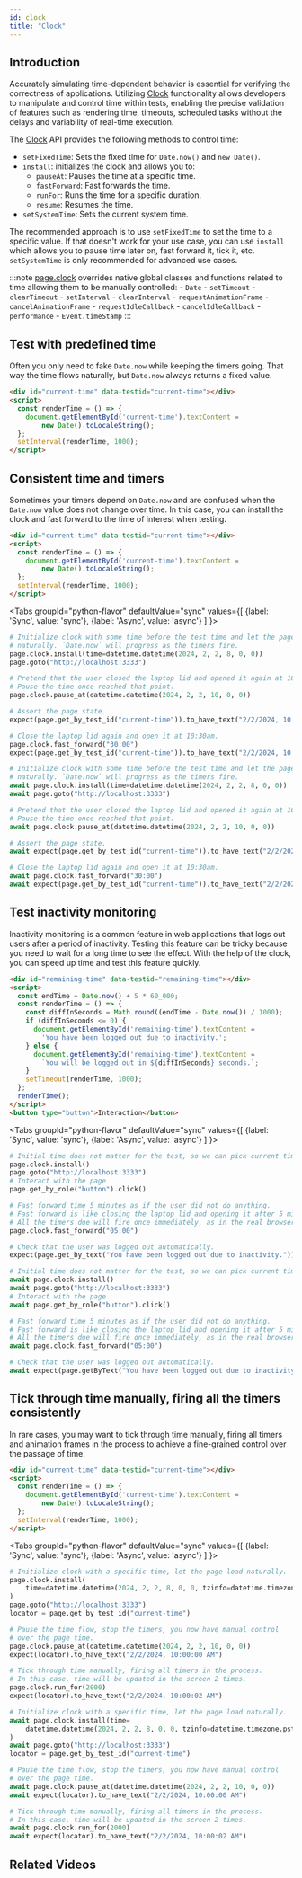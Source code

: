 ```yaml
---
id: clock
title: "Clock"
---
```



## Introduction

Accurately simulating time-dependent behavior is essential for verifying the correctness of applications. Utilizing [Clock] functionality allows developers to manipulate and control time within tests, enabling the precise validation of features such as rendering time, timeouts, scheduled tasks without the delays and variability of real-time execution.

The [Clock] API provides the following methods to control time:
- `setFixedTime`: Sets the fixed time for `Date.now()` and `new Date()`.
- `install`: initializes the clock and allows you to:
  - `pauseAt`: Pauses the time at a specific time.
  - `fastForward`: Fast forwards the time.
  - `runFor`: Runs the time for a specific duration.
  - `resume`: Resumes the time.
- `setSystemTime`: Sets the current system time.

The recommended approach is to use `setFixedTime` to set the time to a specific value. If that doesn't work for your use case, you can use `install` which allows you to pause time later on, fast forward it, tick it, etc. `setSystemTime` is only recommended for advanced use cases.

:::note
[page.clock](/api/class-page.mdx#page-clock) overrides native global classes and functions related to time allowing them to be manually controlled:   - `Date`   - `setTimeout`   - `clearTimeout`   - `setInterval`   - `clearInterval`   - `requestAnimationFrame`   - `cancelAnimationFrame`   - `requestIdleCallback`   - `cancelIdleCallback`   - `performance`   - `Event.timeStamp`
:::

## Test with predefined time

Often you only need to fake `Date.now` while keeping the timers going. That way the time flows naturally, but `Date.now` always returns a fixed value.

```html
<div id="current-time" data-testid="current-time"></div>
<script>
  const renderTime = () => {
    document.getElementById('current-time').textContent =
        new Date().toLocaleString();
  };
  setInterval(renderTime, 1000);
</script>
```

## Consistent time and timers

Sometimes your timers depend on `Date.now` and are confused when the `Date.now` value does not change over time. In this case, you can install the clock and fast forward to the time of interest when testing.

```html
<div id="current-time" data-testid="current-time"></div>
<script>
  const renderTime = () => {
    document.getElementById('current-time').textContent =
        new Date().toLocaleString();
  };
  setInterval(renderTime, 1000);
</script>
```

<Tabs
  groupId="python-flavor"
  defaultValue="sync"
  values={[
    {label: 'Sync', value: 'sync'},
    {label: 'Async', value: 'async'}
  ]
}>
<TabItem value="sync">

```py
# Initialize clock with some time before the test time and let the page load
# naturally. `Date.now` will progress as the timers fire.
page.clock.install(time=datetime.datetime(2024, 2, 2, 8, 0, 0))
page.goto("http://localhost:3333")

# Pretend that the user closed the laptop lid and opened it again at 10am.
# Pause the time once reached that point.
page.clock.pause_at(datetime.datetime(2024, 2, 2, 10, 0, 0))

# Assert the page state.
expect(page.get_by_test_id("current-time")).to_have_text("2/2/2024, 10:00:00 AM")

# Close the laptop lid again and open it at 10:30am.
page.clock.fast_forward("30:00")
expect(page.get_by_test_id("current-time")).to_have_text("2/2/2024, 10:30:00 AM")
```

</TabItem>
<TabItem value="async">

```py
# Initialize clock with some time before the test time and let the page load
# naturally. `Date.now` will progress as the timers fire.
await page.clock.install(time=datetime.datetime(2024, 2, 2, 8, 0, 0))
await page.goto("http://localhost:3333")

# Pretend that the user closed the laptop lid and opened it again at 10am.
# Pause the time once reached that point.
await page.clock.pause_at(datetime.datetime(2024, 2, 2, 10, 0, 0))

# Assert the page state.
await expect(page.get_by_test_id("current-time")).to_have_text("2/2/2024, 10:00:00 AM")

# Close the laptop lid again and open it at 10:30am.
await page.clock.fast_forward("30:00")
await expect(page.get_by_test_id("current-time")).to_have_text("2/2/2024, 10:30:00 AM")
```

</TabItem>
</Tabs>

## Test inactivity monitoring

Inactivity monitoring is a common feature in web applications that logs out users after a period of inactivity. Testing this feature can be tricky because you need to wait for a long time to see the effect. With the help of the clock, you can speed up time and test this feature quickly.

```html
<div id="remaining-time" data-testid="remaining-time"></div>
<script>
  const endTime = Date.now() + 5 * 60_000;
  const renderTime = () => {
    const diffInSeconds = Math.round((endTime - Date.now()) / 1000);
    if (diffInSeconds <= 0) {
      document.getElementById('remaining-time').textContent =
        'You have been logged out due to inactivity.';
    } else {
      document.getElementById('remaining-time').textContent =
        `You will be logged out in ${diffInSeconds} seconds.`;
    }
    setTimeout(renderTime, 1000);
  };
  renderTime();
</script>
<button type="button">Interaction</button>
```

<Tabs
  groupId="python-flavor"
  defaultValue="sync"
  values={[
    {label: 'Sync', value: 'sync'},
    {label: 'Async', value: 'async'}
  ]
}>
<TabItem value="sync">

```py
# Initial time does not matter for the test, so we can pick current time.
page.clock.install()
page.goto("http://localhost:3333")
# Interact with the page
page.get_by_role("button").click()

# Fast forward time 5 minutes as if the user did not do anything.
# Fast forward is like closing the laptop lid and opening it after 5 minutes.
# All the timers due will fire once immediately, as in the real browser.
page.clock.fast_forward("05:00")

# Check that the user was logged out automatically.
expect(page.get_by_text("You have been logged out due to inactivity.")).to_be_visible()
```

</TabItem>
<TabItem value="async">

```py
# Initial time does not matter for the test, so we can pick current time.
await page.clock.install()
await page.goto("http://localhost:3333")
# Interact with the page
await page.get_by_role("button").click()

# Fast forward time 5 minutes as if the user did not do anything.
# Fast forward is like closing the laptop lid and opening it after 5 minutes.
# All the timers due will fire once immediately, as in the real browser.
await page.clock.fast_forward("05:00")

# Check that the user was logged out automatically.
await expect(page.getByText("You have been logged out due to inactivity.")).toBeVisible()
```

</TabItem>
</Tabs>

## Tick through time manually, firing all the timers consistently

In rare cases, you may want to tick through time manually, firing all timers and animation frames in the process to achieve a fine-grained control over the passage of time.

```html
<div id="current-time" data-testid="current-time"></div>
<script>
  const renderTime = () => {
    document.getElementById('current-time').textContent =
        new Date().toLocaleString();
  };
  setInterval(renderTime, 1000);
</script>
```

<Tabs
  groupId="python-flavor"
  defaultValue="sync"
  values={[
    {label: 'Sync', value: 'sync'},
    {label: 'Async', value: 'async'}
  ]
}>
<TabItem value="sync">

```py
# Initialize clock with a specific time, let the page load naturally.
page.clock.install(
    time=datetime.datetime(2024, 2, 2, 8, 0, 0, tzinfo=datetime.timezone.pst),
)
page.goto("http://localhost:3333")
locator = page.get_by_test_id("current-time")

# Pause the time flow, stop the timers, you now have manual control
# over the page time.
page.clock.pause_at(datetime.datetime(2024, 2, 2, 10, 0, 0))
expect(locator).to_have_text("2/2/2024, 10:00:00 AM")

# Tick through time manually, firing all timers in the process.
# In this case, time will be updated in the screen 2 times.
page.clock.run_for(2000)
expect(locator).to_have_text("2/2/2024, 10:00:02 AM")
```

</TabItem>
<TabItem value="async">

```py
# Initialize clock with a specific time, let the page load naturally.
await page.clock.install(time=
    datetime.datetime(2024, 2, 2, 8, 0, 0, tzinfo=datetime.timezone.pst),
)
await page.goto("http://localhost:3333")
locator = page.get_by_test_id("current-time")

# Pause the time flow, stop the timers, you now have manual control
# over the page time.
await page.clock.pause_at(datetime.datetime(2024, 2, 2, 10, 0, 0))
await expect(locator).to_have_text("2/2/2024, 10:00:00 AM")

# Tick through time manually, firing all timers in the process.
# In this case, time will be updated in the screen 2 times.
await page.clock.run_for(2000)
await expect(locator).to_have_text("2/2/2024, 10:00:02 AM")
```

</TabItem>
</Tabs>

## Related Videos

<LiteYouTube id="54_aC-rVKHg" title="Playwright 1.45" />


[Accessibility]: /api/class-accessibility.mdx "Accessibility"
[APIRequest]: /api/class-apirequest.mdx "APIRequest"
[APIRequestContext]: /api/class-apirequestcontext.mdx "APIRequestContext"
[APIResponse]: /api/class-apiresponse.mdx "APIResponse"
[APIResponseAssertions]: /api/class-apiresponseassertions.mdx "APIResponseAssertions"
[Browser]: /api/class-browser.mdx "Browser"
[BrowserContext]: /api/class-browsercontext.mdx "BrowserContext"
[BrowserType]: /api/class-browsertype.mdx "BrowserType"
[CDPSession]: /api/class-cdpsession.mdx "CDPSession"
[Clock]: /api/class-clock.mdx "Clock"
[ConsoleMessage]: /api/class-consolemessage.mdx "ConsoleMessage"
[Dialog]: /api/class-dialog.mdx "Dialog"
[Download]: /api/class-download.mdx "Download"
[ElementHandle]: /api/class-elementhandle.mdx "ElementHandle"
[Error]: /api/class-error.mdx "Error"
[FileChooser]: /api/class-filechooser.mdx "FileChooser"
[Frame]: /api/class-frame.mdx "Frame"
[FrameLocator]: /api/class-framelocator.mdx "FrameLocator"
[JSHandle]: /api/class-jshandle.mdx "JSHandle"
[Keyboard]: /api/class-keyboard.mdx "Keyboard"
[Locator]: /api/class-locator.mdx "Locator"
[LocatorAssertions]: /api/class-locatorassertions.mdx "LocatorAssertions"
[Mouse]: /api/class-mouse.mdx "Mouse"
[Page]: /api/class-page.mdx "Page"
[PageAssertions]: /api/class-pageassertions.mdx "PageAssertions"
[Playwright]: /api/class-playwright.mdx "Playwright"
[Request]: /api/class-request.mdx "Request"
[Response]: /api/class-response.mdx "Response"
[Route]: /api/class-route.mdx "Route"
[Selectors]: /api/class-selectors.mdx "Selectors"
[TimeoutError]: /api/class-timeouterror.mdx "TimeoutError"
[Touchscreen]: /api/class-touchscreen.mdx "Touchscreen"
[Tracing]: /api/class-tracing.mdx "Tracing"
[Video]: /api/class-video.mdx "Video"
[WebError]: /api/class-weberror.mdx "WebError"
[WebSocket]: /api/class-websocket.mdx "WebSocket"
[Worker]: /api/class-worker.mdx "Worker"
[Element]: https://developer.mozilla.org/en-US/docs/Web/API/element "Element"
[EvaluationArgument]: /evaluating.mdx#evaluation-argument "EvaluationArgument"
[Promise]: https://developer.mozilla.org/en-US/docs/Web/JavaScript/Reference/Global_Objects/Promise "Promise"
[iterator]: https://developer.mozilla.org/en-US/docs/Web/JavaScript/Reference/Iteration_protocols "Iterator"
[origin]: https://developer.mozilla.org/en-US/docs/Glossary/Origin "Origin"
[selector]: https://developer.mozilla.org/en-US/docs/Web/CSS/CSS_Selectors "selector"
[Serializable]: https://developer.mozilla.org/en-US/docs/Web/JavaScript/Reference/Global_Objects/JSON/stringify#Description "Serializable"
[UIEvent.detail]: https://developer.mozilla.org/en-US/docs/Web/API/UIEvent/detail "UIEvent.detail"
[UnixTime]: https://en.wikipedia.org/wiki/Unix_time "Unix Time"
[xpath]: https://developer.mozilla.org/en-US/docs/Web/XPath "xpath"

[Any]: https://docs.python.org/3/library/typing.html#typing.Any "Any"
[bool]: https://docs.python.org/3/library/stdtypes.html "bool"
[bytes]: https://docs.python.org/3/library/stdtypes.html#bytes "bytes"
[Callable]: https://docs.python.org/3/library/typing.html#typing.Callable "Callable"
[EventContextManager]: https://docs.python.org/3/reference/datamodel.html#context-managers "Event context manager"
[EventEmitter]: https://pyee.readthedocs.io/en/latest/#pyee.BaseEventEmitter "EventEmitter"
[Exception]: https://docs.python.org/3/library/exceptions.html#Exception "Exception"
[Dict]: https://docs.python.org/3/library/typing.html#typing.Dict "Dict"
[float]: https://docs.python.org/3/library/stdtypes.html#numeric-types-int-float-complex "float"
[int]: https://docs.python.org/3/library/stdtypes.html#numeric-types-int-float-complex "int"
[List]: https://docs.python.org/3/library/typing.html#typing.List "List"
[NoneType]: https://docs.python.org/3/library/constants.html#None "None"
[Pattern]: https://docs.python.org/3/library/re.html "Pattern"
[URL]: https://en.wikipedia.org/wiki/URL "URL"
[pathlib.Path]: https://realpython.com/python-pathlib/ "pathlib.Path"
[str]: https://docs.python.org/3/library/stdtypes.html#text-sequence-type-str "str"
[Union]: https://docs.python.org/3/library/typing.html#typing.Union "Union"
[datetime]: https://docs.python.org/3/library/datetime.html#datetime.datetime "datetime"

[all available image tags]: https://mcr.microsoft.com/en-us/product/playwright/python/about "all available image tags"
[Microsoft Artifact Registry]: https://mcr.microsoft.com/en-us/product/playwright/python/about "Microsoft Artifact Registry"
[Dockerfile.jammy]: https://github.com/microsoft/playwright-python/blob/main/utils/docker/Dockerfile.jammy "Dockerfile.jammy"
